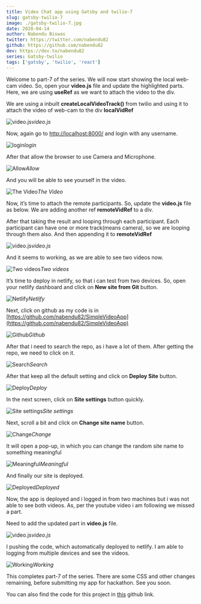 ```yaml
---
title: Video Chat app using Gatsby and twilio-7
slug: gatsby-twilio-7
image: ./gatsby-twilio-7.jpg
date: 2020-04-14
author: Nabendu Biswas
twitter: https://twitter.com/nabendu82
github: https://github.com/nabendu82
dev: https://dev.to/nabendu82
series: Gatsby-twilio
tags: ['gatsby', 'twilio', 'react']
---
```


Welcome to part-7 of the series. We will now start showing the local web-cam video. So, open your **video.js** file and update the highlighted parts. Here, we are using **useRef** as we want to attach the video to the div.

We are using a inbuilt **createLocalVideoTrack()** from twilio and using it to attach the video of web-cam to the div **localVidRef**

![video.js](https://ik.imagekit.io/thewebdev/GatsbyTwilio/7/1_0VKAfEqD3.png)*video.js*

Now, again go to [http://localhost:8000/](http://localhost:8000/) and login with any username.

![login](https://ik.imagekit.io/thewebdev/GatsbyTwilio/7/2_wxeH625Rwy.png)*login*

After that allow the browser to use Camera and Microphone.

![Allow](https://ik.imagekit.io/thewebdev/GatsbyTwilio/7/3_XG1B63zgG0.png)*Allow*

And you will be able to see yourself in the video.

![The Video](https://ik.imagekit.io/thewebdev/GatsbyTwilio/7/4_8rDRB0QKqQ.png)*The Video*

Now, it’s time to attach the remote participants. So, update the **video.js** file as below. We are adding another ref **remoteVidRef** to a div.

After that taking the result and looping through each participant. Each participant can have one or more track(means camera), so we are looping through them also. And then appending it to **remoteVidRef**

![video.js](https://ik.imagekit.io/thewebdev/GatsbyTwilio/7/5_Px7hs69SAW.png)*video.js*

And it seems to working, as we are able to see two videos now.

![Two videos](https://ik.imagekit.io/thewebdev/GatsbyTwilio/7/6_2xSfiLAX4i.png)*Two videos*

It’s time to deploy in netlify, so that i can test from two devices. So, open your netlify dashboard and click on **New site from Git** button.

![Netlify](https://ik.imagekit.io/thewebdev/GatsbyTwilio/7/7_Zwskyhmdr1.png)*Netlify*

Next, click on github as my code is in [https://github.com/nabendu82/SimpleVideoApp](https://github.com/nabendu82/SimpleVideoApp)

![Github](https://ik.imagekit.io/thewebdev/GatsbyTwilio/7/8_RcBOCq-hb.png)*Github*

After that i need to search the repo, as i have a lot of them. After getting the repo, we need to click on it.

![Search](https://ik.imagekit.io/thewebdev/GatsbyTwilio/7/9_s_aO2drRd.png)*Search*

After that keep all the default setting and click on **Deploy Site** button.

![Deploy](https://ik.imagekit.io/thewebdev/GatsbyTwilio/7/10_4M5UNA_7Fv.png)*Deploy*

In the next screen, click on **Site settings** button quickly.

![Site settings](https://ik.imagekit.io/thewebdev/GatsbyTwilio/7/11_q8zVunTTN.png)*Site settings*

Next, scroll a bit and click on **Change site name** button.

![Change](https://ik.imagekit.io/thewebdev/GatsbyTwilio/7/12_Rl-gat2xI.png)*Change*

It will open a pop-up, in which you can change the random site name to something meaningful

![Meaningful](https://ik.imagekit.io/thewebdev/GatsbyTwilio/7/13_cRt_zMx4eS.png)*Meaningful*

And finally our site is deployed.

![Deployed](https://ik.imagekit.io/thewebdev/GatsbyTwilio/7/14_vzF9JAV3U4.png)*Deployed*

Now, the app is deployed and i logged in from two machines but i was not able to see both videos. As, per the youtube video i am following we missed a part.

Need to add the updated part in **video.js** file.

![video.js](https://ik.imagekit.io/thewebdev/GatsbyTwilio/7/15_j-L-cXNP8.png)*video.js*

I pushing the code, which automatically deployed to netlify. I am able to logging from multiple devices and see the videos.

![Working](https://ik.imagekit.io/thewebdev/GatsbyTwilio/7/16_IRQe-gsI_.png)*Working*

This completes part-7 of the series. There are some CSS and other changes remaining, before submitting my app for hackathon. See you soon.

You can also find the code for this project in [this](https://github.com/nabendu82/SimpleVideoApp) github link.
